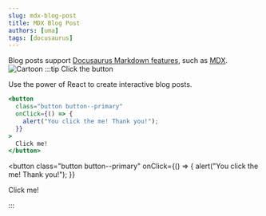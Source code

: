 ```yaml
---
slug: mdx-blog-post
title: MDX Blog Post
authors: [uma]
tags: [docusaurus]
---
```


Blog posts support [Docusaurus Markdown features](https://docusaurus.io/docs/markdown-features), such as [MDX](https://mdxjs.com/).
![Cartoon](data:image/svg+xml;base64,PHN2ZyB3aWR0aD0iMjA4IiBoZWlnaHQ9IjIwOCIgdmlld0JveD0iMCAwIDIwOCAyMDgiIGZpbGw9IiMwMDAiIHN0cm9rZT0iIzAwMCIgc3Ryb2tlLXdpZHRoPSIzIiB4PSIwIiB5PSIwIiB3aWR0aD0iMjA4IiBoZWlnaHQ9IjIwOCIgdHJhbnNmb3JtPSJtYXRyaXgoMSAxKSIvPjxwYXRoIGQ9Ik0xMDAgMCBDMTAwIDIxNyAxMzkgMjA1IDEzOSAyMDVzLTIzLTIzLTQ2LjQgMC00Ni40cy00Ni40LTIzIDIzLTIzYzAgMjMuNSAyMC45IDQ2LjQgNDYuNCA0Ni40czIzIDQ2LjQgMjMgMjNjMjMuNSAwIDQ2LjQtMjAuOSA0Ni40LTQ2LjRzLTIzIDQ2LjQtMjMgMjN6Ii8+PC9zdmc+)
:::tip Click the button

Use the power of React to create interactive blog posts.

```jsx
<button
  class="button button--primary"
  onClick={() => {
    alert("You click the me! Thank you!");
  }}
>
  Click me!
</button>
```

<button
  class="button button--primary"
  onClick={() => {
    alert("You click the me! Thank you!");
  }}
>
  Click me!
</button>

:::
